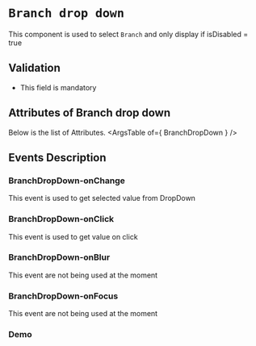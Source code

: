 <!-- Custom-MDX-Documentation.mdx -->

# `Branch drop down`

This component is used to select `Branch` and only display if isDisabled = true

## Validation 
- This field is mandatory

## Attributes of Branch drop down
Below is the list of Attributes.
<ArgsTable of={ BranchDropDown } /> 

## Events Description

### BranchDropDown-onChange

This event is used to get selected value from DropDown

### BranchDropDown-onClick

This event is used to get value on click

### BranchDropDown-onBlur

This event are not being used at the moment

### BranchDropDown-onFocus

This event are not being used at the moment

### Demo

<Canvas>
<Story id="branchdropdown--primary" />
</Canvas>

 